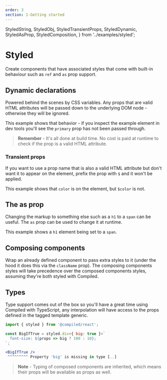 ```yaml
---
order: 3
section: 1-Getting started
---
```


  StyledString,
  StyledObj,
  StyledTransientProps,
  StyledDynamic,
  StyledAsProp,
  StyledComposition,
} from '../examples/styled';

# Styled

Create components that have associated styles that come with built-in behaviour such as `ref` and `as` prop support.

<StyledString />

## Dynamic declarations

Powered behind the scenes by CSS variables.
Any props that are valid HTML attributes will be passed down to the underlying DOM node -
otherwise they will be ignored.

This example shows that behavior -
if you inspect the example element in dev tools you'll see the `primary` prop has not been passed through.

<StyledDynamic />

> **Remember** - It's all done at build time.
> No cost is paid at runtime to check if the prop is a valid HTML attribute.

### Transient props

If you want to use a prop name that is also a valid HTML attribute but don't want it to appear on the element,
prefix the prop with `$` and it won't be applied.

This example shows that `color` is on the element,
but `$color` is not.

<StyledTransientProps />

## The as prop

Changing the markup to something else such as a `h1` to a `span` can be useful.
The `as` prop can be used to change it at runtime.

This example shows a `h1` element being set to a `span`.

<StyledAsProp />

## Composing components

Wrap an already defined component to pass extra styles to it (under the hood it does this via the `className` prop).
The composing components styles will take precedence over the composed components styles,
assuming they're both styled with Compiled.

<StyledComposition />

## Types

Type support comes out of the box so you'll have a great time using Compiled with TypeScript,
any interpolation will have access to the props defined in the tagged template generic.

```jsx
import { styled } from '@compiled/react';

const BigIfTrue = styled.div<{ big: true }>`
  font-size: ${props => big ? 100 : 10};
`;

<BigIfTrue />
 ^^^^^^^^^ Property 'big' is missing in type [..]
```

> **Note** - Typing of composed components are inherited,
> which means their props will be available as props as well.
